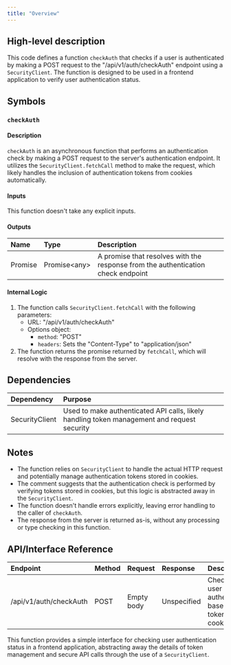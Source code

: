 ```yaml
---
title: "Overview"
---
```


## High-level description
This code defines a function `checkAuth` that checks if a user is authenticated by making a POST request to the "/api/v1/auth/checkAuth" endpoint using a `SecurityClient`. The function is designed to be used in a frontend application to verify user authentication status.

## Symbols

### `checkAuth`
#### Description
`checkAuth` is an asynchronous function that performs an authentication check by making a POST request to the server's authentication endpoint. It utilizes the `SecurityClient.fetchCall` method to make the request, which likely handles the inclusion of authentication tokens from cookies automatically.

#### Inputs
This function doesn't take any explicit inputs.

#### Outputs
| Name | Type | Description |
|:-----|:-----|:------------|
| Promise | Promise&lt;any&gt; | A promise that resolves with the response from the authentication check endpoint |

#### Internal Logic
1. The function calls `SecurityClient.fetchCall` with the following parameters:
   - URL: "/api/v1/auth/checkAuth"
   - Options object:
     - `method`: "POST"
     - `headers`: Sets the "Content-Type" to "application/json"
2. The function returns the promise returned by `fetchCall`, which will resolve with the response from the server.

## Dependencies
| Dependency | Purpose |
|:-----------|:--------|
| SecurityClient | Used to make authenticated API calls, likely handling token management and request security |

## Notes
- The function relies on `SecurityClient` to handle the actual HTTP request and potentially manage authentication tokens stored in cookies.
- The comment suggests that the authentication check is performed by verifying tokens stored in cookies, but this logic is abstracted away in the `SecurityClient`.
- The function doesn't handle errors explicitly, leaving error handling to the caller of `checkAuth`.
- The response from the server is returned as-is, without any processing or type checking in this function.

## API/Interface Reference
| Endpoint | Method | Request | Response | Description |
|:---------|:-------|:--------|:---------|:------------|
| /api/v1/auth/checkAuth | POST | Empty body | Unspecified | Checks if the user is authenticated based on tokens in cookies |

This function provides a simple interface for checking user authentication status in a frontend application, abstracting away the details of token management and secure API calls through the use of a `SecurityClient`.